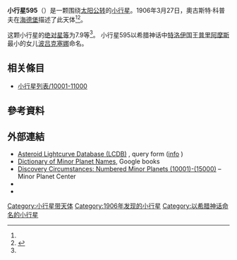 {{Infobox planet
 | minorplanet     = yes
 | name            = 595 Polyxena
 | background      = #D6D6D6
 | image = 
 | image_size      = 
 | caption         =
 | discovery_ref   =  <ref name="MPC-object" />
 | discoverer      = [[奧古斯特·科普夫|奧古斯特·科普夫]]
 | discovery_site  = [[海德堡|海德堡]]
 | discovered      = 1906年3月27日
 | mpc_name        = 595 Polyxena
 | alt_names       = 595 Polyxena
 | pronounced      = 
 | named_after     = <ref name="MPC-object" />
 | mp_category     = [[主帶小行星|主帶小行星]] <ref name="MPC-object" /><ref name="jpldata" />
 | orbit_ref       = <ref name="a">[http://ssd.jpl.nasa.gov/sbdb.cgi?sstr=595 595] {{Wayback|url=http://ssd.jpl.nasa.gov/sbdb.cgi?sstr=595 |date=20210815020649 }}，小行星數據庫瀏覽器（JPL Small-Body Database Browser）－[[美国国家航空航天局|美国国家航空航天局]]喷气推进实验室</ref>
 | epoch           = 2018-03-23.0（[[儒略日|JD]] 2458200.5）
 | uncertainty     = 0
 | observation_arc = 
 | aphelion = {{convert|3.411|AU|km|3|abbr=on|lk=out}}
 | perihelion      = {{convert|3.0079869|AU|km|3|abbr=on}}
 | semimajor       = 3.2096375
 | eccentricity    = 0.0628266
 | period          = 5.75[[儒略年|yr]]
 | mean_anomaly    = 98.01441[[度|°]]
 | mean_motion     = {{Deg2DMS|0.17140360|sup=ms}} / day
 | inclination     = 17.82717
 | asc_node        = 23.90747°
 | arg_peri        = 279.26467
 | mean_diameter   = 
 | rotation        = 
 | albedo          =
 | spectral_type   =
 | abs_magnitude   = 7.9<ref name="jpldata" />
}}
'''小行星595'''（{{lang-en|595 Polyxena}}）是一颗围绕[[太阳|太阳]][[公转|公转]]的[[小行星|小行星]]。1906年3月27日，奧古斯特·科普夫在[[海德堡|海德堡]]描述了此天体<ref name="a" /><ref>{{cite news|title=小行星列表|url=http://cfa-www.harvard.edu/iau/lists/NumberedMPs.txt|accessdate=2018-10-19|newspaper=哈佛大学|archive-date=2008-05-17|archive-url=https://web.archive.org/web/20080517010638/http://cfa-www.harvard.edu/iau/lists/NumberedMPs.txt|dead-url=no}}</ref>。

这颗小行星的[[绝对星等|绝对星等]]为7.9等<ref name="a" />。
小行星595以希腊神话中[[特洛伊|特洛伊]]国王[[普里阿摩斯|普里阿摩斯]]最小的女儿[[波吕克塞娜|波吕克塞娜]]命名。

== 相关條目 ==
*[[小行星列表/10001-11000|小行星列表/10001-11000]]

== 參考資料 ==
{{reflist|refs=

<ref name="jpldata">{{cite web
  |type       = 2018-01-26 last obs.
  |title      = JPL Small-Body Database Browser:595 Polyxena-595 Polyxena
  |url        = https://ssd.jpl.nasa.gov/sbdb.cgi?sstr=595
  |publisher  = [[Jet_Propulsion_Laboratory|Jet Propulsion Laboratory]]
  |accessdate = 28 March 2018}}</ref>

<ref name="MPC-object">{{cite web
  |title      = 595 Polyxena
  |work      = Minor Planet Center
  |url      = https://www.minorplanetcenter.net/db_search/show_object?object_id=595
  |accessdate      = 28 March 2018
  |archive-date      = 2016-03-04
  |archive-url      = https://web.archive.org/web/20160304131709/http://minorplanetcenter.net/db_search/show_object?object_id=595
  |dead-url      = no
  }}</ref>

}}

==  外部連結 ==
* [http://www.minorplanet.info/PHP/lcdbsummaryquery.php Asteroid Lightcurve Database (LCDB)] {{Wayback|url=http://www.minorplanet.info/PHP/lcdbsummaryquery.php |date=20171210173955 }}, query form ([http://www.minorplanet.info/lightcurvedatabase.html info] {{Wayback|url=http://www.minorplanet.info/lightcurvedatabase.html |date=20171216050541 }})
* [https://books.google.com/books?id=aeAg1X7afOoC&pg Dictionary of Minor Planet Names], Google books
* [http://www.minorplanetcenter.net/iau/lists/NumberedMPs010001.html Discovery Circumstances: Numbered Minor Planets (10001)-(15000)] {{Wayback|url=http://www.minorplanetcenter.net/iau/lists/NumberedMPs010001.html |date=20180612162317 }} – Minor Planet Center
* {{AstDys|595}}
* {{JPL small body}}

{{Minor Planet Number|[[小行星594|小行星594]]|[[小行星596|小行星596]]}}
{{小天体}}

[[Category:小行星带天体|Category:小行星带天体]]
[[Category:1906年发现的小行星|Category:1906年发现的小行星]]
[[Category:以希腊神话命名的小行星|Category:以希腊神话命名的小行星]]